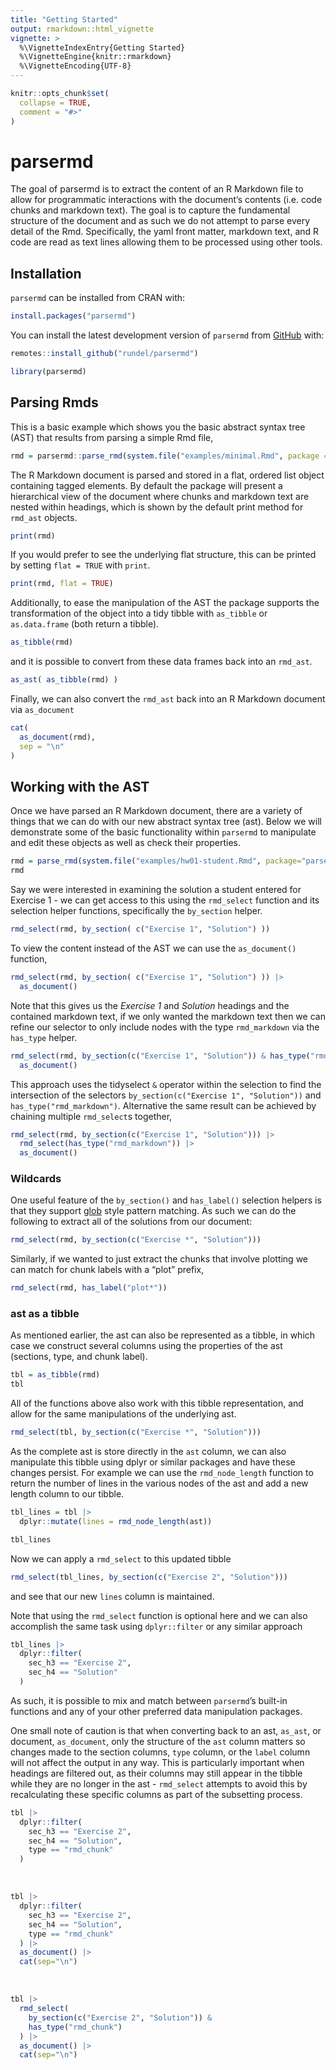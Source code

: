 ```yaml
---
title: "Getting Started"
output: rmarkdown::html_vignette
vignette: >
  %\VignetteIndexEntry{Getting Started}
  %\VignetteEngine{knitr::rmarkdown}
  %\VignetteEncoding{UTF-8}
---
```


```r
knitr::opts_chunk$set(
  collapse = TRUE,
  comment = "#>"
)
```

# parsermd

<!-- badges: start -->
<!-- badges: end -->

The goal of parsermd is to extract the content of an R Markdown file to allow for programmatic interactions with the document's contents (i.e. code chunks and markdown text). The goal is to capture the fundamental structure of the document and as such we do not attempt to parse every detail of the Rmd. Specifically, the yaml front matter, markdown text, and R code are read as text lines allowing them to be processed using other tools.

## Installation

`parsermd` can be installed from CRAN with:

```r
install.packages("parsermd")
```

You can install the latest development version of `parsermd` from [GitHub](https://github.com/rundel/parsermd) with:

```r
remotes::install_github("rundel/parsermd")
```

```r
library(parsermd)
```

## Parsing Rmds

This is a basic example which shows you the basic abstract syntax tree (AST) that results from parsing a simple Rmd file,

```r
rmd = parsermd::parse_rmd(system.file("examples/minimal.Rmd", package = "parsermd"))
```

The R Markdown document is parsed and stored in a flat, ordered list object containing tagged elements. By default the package will present a hierarchical view of the document where chunks and markdown text are nested within headings, which is shown by the default print method for `rmd_ast` objects.

```r
print(rmd)
```

If you would prefer to see the underlying flat structure, this can be printed by setting `flat = TRUE` with `print`.

```r
print(rmd, flat = TRUE)
```

Additionally, to ease the manipulation of the AST the package supports the transformation of the object into a tidy tibble with `as_tibble` or `as.data.frame` (both return a tibble).

```r
as_tibble(rmd)
```

and it is possible to convert from these data frames back into an `rmd_ast`.

```r
as_ast( as_tibble(rmd) )
```

Finally, we can also convert the `rmd_ast` back into an R Markdown document via `as_document`

```r
cat(
  as_document(rmd),
  sep = "\n"
)
```

## Working with the AST

Once we have parsed an R Markdown document, there are a variety of things that we can do with our new abstract syntax tree (ast). Below we will demonstrate some of the basic functionality within `parsermd` to manipulate and edit these objects as well as check their properties.

```r
rmd = parse_rmd(system.file("examples/hw01-student.Rmd", package="parsermd"))
rmd
```

Say we were interested in examining the solution a student entered for Exercise 1 - we can get access to this using the `rmd_select` function and its selection helper functions, specifically the `by_section` helper.

```r
rmd_select(rmd, by_section( c("Exercise 1", "Solution") ))
```

To view the content instead of the AST we can use the `as_document()` function,

```r
rmd_select(rmd, by_section( c("Exercise 1", "Solution") )) |>
  as_document()
```


Note that this gives us the *Exercise 1* and *Solution* headings and the contained markdown text, if we only wanted the markdown text then we can refine our selector to only include nodes with the type `rmd_markdown` via the `has_type` helper.

```r
rmd_select(rmd, by_section(c("Exercise 1", "Solution")) & has_type("rmd_markdown")) |>
  as_document()
```

This approach uses the tidyselect `&` operator within the selection to find the intersection of the selectors `by_section(c("Exercise 1", "Solution"))` and `has_type("rmd_markdown")`. Alternative the same result can be achieved by chaining multiple `rmd_select`s together,

```r
rmd_select(rmd, by_section(c("Exercise 1", "Solution"))) |>
  rmd_select(has_type("rmd_markdown")) |>
  as_document()
```

### Wildcards

One useful feature of the `by_section()` and `has_label()` selection helpers is that they support [glob](https://en.wikipedia.org/wiki/Glob_(programming)) style pattern matching. As such we can do the following to extract all of the solutions from our document:

```r
rmd_select(rmd, by_section(c("Exercise *", "Solution")))
```

Similarly, if we wanted to just extract the chunks that involve plotting we can match for chunk labels with a "plot" prefix,

```r
rmd_select(rmd, has_label("plot*"))
```

### ast as a tibble

As mentioned earlier, the ast can also be represented as a tibble, in which case we construct several columns using the properties of the ast (sections, type, and chunk label).

```r
tbl = as_tibble(rmd)
tbl
```

All of the functions above also work with this tibble representation, and allow for the same manipulations of the underlying ast.

```r
rmd_select(tbl, by_section(c("Exercise *", "Solution")))
```

As the complete ast is store directly in the `ast` column, we can also manipulate this tibble using dplyr or similar packages and have these changes persist. For example we can use the `rmd_node_length` function to return the number of lines in the various nodes of the ast and add a new length column to our tibble.

```r
tbl_lines = tbl |>
  dplyr::mutate(lines = rmd_node_length(ast))

tbl_lines
```

Now we can apply a `rmd_select` to this updated tibble

```r
rmd_select(tbl_lines, by_section(c("Exercise 2", "Solution")))
```

and see that our new `lines` column is maintained.

Note that using the `rmd_select` function is optional here and we can also accomplish the same task using `dplyr::filter` or any similar approach

```r
tbl_lines |>
  dplyr::filter(
    sec_h3 == "Exercise 2", 
    sec_h4 == "Solution"
  )
```

As such, it is possible to mix and match between `parsermd`'s built-in functions and any of your other preferred data manipulation packages. 

One small note of caution is that when converting back to an ast, `as_ast`, or document, `as_document`, only the structure of the `ast` column matters so changes made to the section columns, `type` column, or the `label` column will not affect the output in any way. This is particularly important when headings are filtered out, as their columns may still appear in the tibble while they are no longer in the ast - `rmd_select` attempts to avoid this by recalculating these specific columns as part of the subsetting process.

```r
tbl |>
  dplyr::filter(
    sec_h3 == "Exercise 2", 
    sec_h4 == "Solution", 
    type == "rmd_chunk"
  )
```

<br/>

```r
tbl |>
  dplyr::filter(
    sec_h3 == "Exercise 2", 
    sec_h4 == "Solution", 
    type == "rmd_chunk"
  ) |>
  as_document() |> 
  cat(sep="\n")
```

<br/>

```r
tbl |>
  rmd_select(
    by_section(c("Exercise 2", "Solution")) & 
    has_type("rmd_chunk")
  ) |>
  as_document() |> 
  cat(sep="\n")
```
